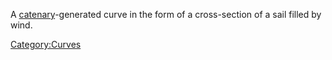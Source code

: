 A [[catenary]]-generated curve in the form of a cross-section of a sail filled by wind.
[[Category:Curves]]
{{geometry-stub}}
